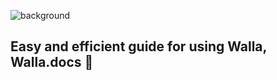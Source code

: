 ![background](/images/walla_wallpaper.png)
## Easy and efficient guide for using Walla, Walla.docs 🙂